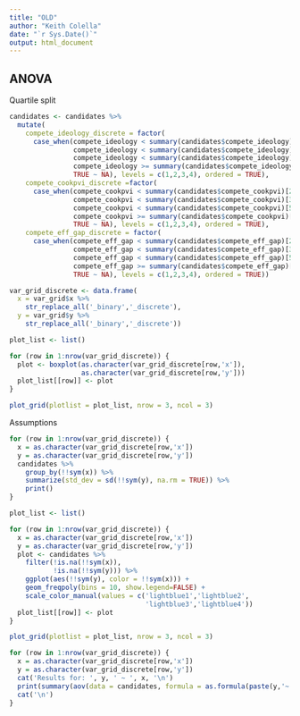 ```yaml
---
title: "OLD"
author: "Keith Colella"
date: "`r Sys.Date()`"
output: html_document
---
```


## ANOVA

Quartile split

```r
candidates <- candidates %>%
  mutate(
    compete_ideology_discrete = factor(
      case_when(compete_ideology < summary(candidates$compete_ideology)[2] ~ 1,
                compete_ideology < summary(candidates$compete_ideology)[3] ~ 2,
                compete_ideology < summary(candidates$compete_ideology)[5] ~ 3,
                compete_ideology >= summary(candidates$compete_ideology)[5] ~ 4,
                TRUE ~ NA), levels = c(1,2,3,4), ordered = TRUE),
    compete_cookpvi_discrete =factor(
      case_when(compete_cookpvi < summary(candidates$compete_cookpvi)[2] ~ 1,
                compete_cookpvi < summary(candidates$compete_cookpvi)[3] ~ 2,
                compete_cookpvi < summary(candidates$compete_cookpvi)[5] ~ 3,
                compete_cookpvi >= summary(candidates$compete_cookpvi)[5] ~ 4,
                TRUE ~ NA), levels = c(1,2,3,4), ordered = TRUE),
    compete_eff_gap_discrete = factor(
      case_when(compete_eff_gap < summary(candidates$compete_eff_gap)[2] ~ 1,
                compete_eff_gap < summary(candidates$compete_eff_gap)[3] ~ 2,
                compete_eff_gap < summary(candidates$compete_eff_gap)[5] ~ 3,
                compete_eff_gap >= summary(candidates$compete_eff_gap)[5] ~ 4,
                TRUE ~ NA), levels = c(1,2,3,4), ordered = TRUE))

var_grid_discrete <- data.frame(
  x = var_grid$x %>%
    str_replace_all('_binary','_discrete'),
  y = var_grid$y %>%
    str_replace_all('_binary','_discrete'))

plot_list <- list()

for (row in 1:nrow(var_grid_discrete)) {
  plot <- boxplot(as.character(var_grid_discrete[row,'x']),
                  as.character(var_grid_discrete[row,'y']))
  plot_list[[row]] <- plot
}

plot_grid(plotlist = plot_list, nrow = 3, ncol = 3)
```

Assumptions

```r
for (row in 1:nrow(var_grid_discrete)) {
  x = as.character(var_grid_discrete[row,'x'])
  y = as.character(var_grid_discrete[row,'y'])
  candidates %>%
    group_by(!!sym(x)) %>%
    summarize(std_dev = sd(!!sym(y), na.rm = TRUE)) %>%
    print()
}
```

```r
plot_list <- list()

for (row in 1:nrow(var_grid_discrete)) {
  x = as.character(var_grid_discrete[row,'x'])
  y = as.character(var_grid_discrete[row,'y'])
  plot <- candidates %>%
    filter(!is.na(!!sym(x)),
           !is.na(!!sym(y))) %>%
    ggplot(aes(!!sym(y), color = !!sym(x))) +
    geom_freqpoly(bins = 10, show.legend=FALSE) +
    scale_color_manual(values = c('lightblue1','lightblue2',
                                  'lightblue3','lightblue4'))
  plot_list[[row]] <- plot
}

plot_grid(plotlist = plot_list, nrow = 3, ncol = 3)
```

```r
for (row in 1:nrow(var_grid_discrete)) {
  x = as.character(var_grid_discrete[row,'x'])
  y = as.character(var_grid_discrete[row,'y'])
  cat('Results for: ', y, ' ~ ', x, '\n')
  print(summary(aov(data = candidates, formula = as.formula(paste(y,'~',x)))))
  cat('\n')
}
```
